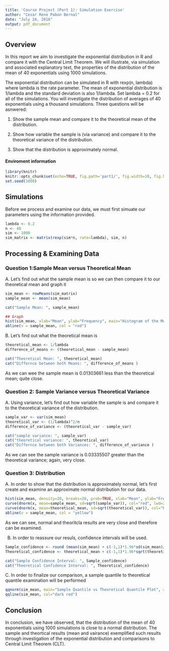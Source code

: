 ```yaml
---
title: 'Course Project (Part 1): Simulation Exercise'
author: "Cesar Rene Pabon Bernal"
date: "July 24, 2016"
output: pdf_document
---
```


## Overview


In this report we aim to investigate the exponential distribution in R and compare it with the Central Limit Theorem.   We will illustrate, via simulation and associated explanatory text, the properties of the distribution of the mean of 40 exponentials using 1000 simulations.

The exponential distribution can be simulated in R with rexp(n, lambda) where lambda is the rate parameter. The mean of exponential distribution is 1/lambda and the standard deviation is also 1/lambda. Set lambda = 0.2 for all of the simulations. You will investigate the distribution of averages of 40 exponentials using a thousand simulations.  Three questions will be asnwered:

1. Show the sample mean and compare it to the theoretical mean of the distribution.

2. Show how variable the sample is (via variance) and compare it to the theoretical variance of the distribution.

3. Show that the distribution is approximately normal.


#### Enviroment information


```r
library(knitr)
knitr::opts_chunk$set(echo=TRUE, fig.path='part1/', fig.width=10, fig.height=6, cache=TRUE)
set.seed(1000)
```


## Simulations

Before we process and examine our data, we must first simuate our parameters using the information provided.

```r
lambda <- 0.2
n <- 40 
sim <- 1000
sim_matrix <- matrix(rexp(sim*n, rate=lambda), sim, n)
```


## Processing & Examining Data



### Question 1:Sample Mean versus Theoretical Mean



A. Let's find out what the sample mean is so we can then compare it to our theoretical mean and graph it


```r
sim_mean <- rowMeans(sim_matrix)
sample_mean <- mean(sim_mean)
```
```r
cat("Sample Mean: ", sample_mean)
```
```r
## Graph 
hist(sim_mean, xlab="Mean", ylab="Frequency", main="Histogram of the Mean of 40 Exponentials using 1000 Simulations", col="blue")
abline(v = sample_mean, col = "red")
```



B. Let's find out what the theoretical mean is 



```r
theoretical_mean <- 1/lambda
difference_of_means <- (theoretical_mean - sample_mean)
```
```r
cat("Theoretical Mean: ", theoretical_mean)
cat("Differnce between both Means: ", difference_of_means )
```

As we can wee the sample mean is 0.01303661 less than the theoretical mean; quite close.



### Question 2: Sample Variance versus Theoretical Variance



A. Using variance, let's find out how variable the sample is and compare it to the theoretical variance of the distribution.


```r
sample_var <- var(sim_mean)
theoretical_var <- (1/lambda)^2/n  
difference_of_variance <- (theoretical_var - sample_var)
```
```r
cat("sample variance: ", sample_var)
cat("theoretical variance: ", theoretical_var)
cat("Differnce between both Variances: ", difference_of_variance )
```

As we can see the sample variance is 0.03335507  greater than the theoretical variance; again, very close. 


### Question 3: Distribution



A. In order to show that the distribution is approximately normal, let's first create and examine an approximate normal distribution for our data.

```r
hist(sim_mean, density=20, breaks=20, prob=TRUE, xlab="Mean", ylab="Frequency", main="Histogram of the Mean of 40 Exponentials using 1000 Simulations", col="dark green")
curve(dnorm(x, mean=sample_mean, sd=sqrt(sample_var)), col="red", lwd=2, lty = "solid", add=TRUE, yaxt="n")
curve(dnorm(x, mean=theoretical_mean, sd=sqrt(theoretical_var)), col="black", lwd=2, add=TRUE, yaxt="n")
abline(v = sample_mean, col = "yellow")
```

As we can see, normal and theoritcla results are very close and therefore can be examined.

B.  In order to reassure our resuls, confidence intervals will be used.

```r
Sample_confidence <- round (mean(sim_mean) + c(-1,1)*1.96*sd(sim_mean)/sqrt(n),3)
Theoretical_confidence <- theoretical_mean + c(-1,1)*1.96*sqrt(theoretical_var)/sqrt(n)
```
```r
cat("Sample Confidence Interval: ", Sample_confidence)
cat("Theoretical Confidence Interval: ", Theoretical_confidence)
```


C. In order to finalize our comparison, a sample quantile to theoretical quantile examination will be performed 

```r
qqnorm(sim_mean, main="Sample Quantile vs Theoretical Quantile Plot", xlab="Theoretical", ylab="Sample")
qqline(sim_mean, col="dark red")
```

## Conclusion 

In conclusion, we have observed, that the distribution of the mean of 40 exponentials using 1000 simulations is close to a normal distribution.  The  sample and theortical results (mean and vairance) exemplified such results through investigation of the exponential distribution and comparisons to Central Limit Theorem (CLT).